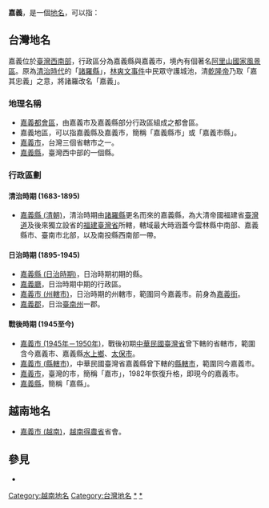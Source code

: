 '''嘉義'''，是一個[[地名|地名]]，可以指：
== 台灣地名==
嘉義位於[[臺灣|臺灣]][[南台灣|西南部]]，行政區分為嘉義縣與嘉義市，境內有個著名[[阿里山國家風景區|阿里山國家風景區]]。原為[[台灣清治時期|清治時代]]的「[[諸羅縣|諸羅縣]]」，[[林爽文事件|林爽文事件]]中民眾守護城池，清[[乾隆帝|乾隆帝]]乃取「嘉其忠義」之意，將諸羅改名「嘉義」。

=== 地理名稱 ===
*[[嘉義都會區|嘉義都會區]]，由嘉義市及嘉義縣部分行政區組成之都會區。
*嘉義地區，可以指嘉義縣及嘉義市，簡稱「嘉義縣市」或「嘉義市縣」。
*[[嘉義市|嘉義市]]，台灣三個省轄市之一。
*[[嘉義縣|嘉義縣]]，臺灣西中部的一個縣。

=== 行政區劃 ===
==== 清治時期 (1683-1895) ====
{{seealso|臺灣清治時期}}
* [[嘉義縣_(清朝)|嘉義縣 (清朝)]]，清治時期由[[諸羅縣|諸羅縣]]更名而來的嘉義縣，為大清帝國福建省[[臺灣道|臺灣道]]及後來獨立設省的[[福建臺灣省|福建臺灣省]]所轄，轄域最大時涵蓋今雲林縣中南部、嘉義縣市、臺南市北部，以及南投縣西南部一帶。

==== 日治時期 (1895-1945) ====
{{seealso|臺灣日治時期}}
* [[嘉義縣_(日治時期)|嘉義縣 (日治時期)]]，日治時期初期的縣。
* [[嘉義廳|嘉義廳]]，日治時期中期的行政區。
* [[嘉義市_(州轄市)|嘉義市 (州轄市)]]，日治時期的州轄市，範圍同今嘉義市。前身為[[嘉義街|嘉義街]]。
* [[嘉義郡|嘉義郡]]，日治[[臺南州|臺南州]]一郡。
==== 戰後時期 (1945至今) ====
{{seealso|臺灣戰後時期}}
* [[嘉義市_(1945年－1950年)|嘉義市 (1945年－1950年)]]，戰後初期[[中華民國|中華民國]][[臺灣省|臺灣省]]曾下轄的省轄市，範圍含今嘉義市、嘉義縣[[水上鄉|水上鄉]]、[[太保市|太保市]]。
* [[嘉義市_(縣轄市)|嘉義市 (縣轄市)]]，中華民國臺灣省嘉義縣曾下轄的[[縣轄市|縣轄市]]，範圍同今嘉義市。
* [[嘉義市|嘉義市]]，臺灣的市，簡稱「嘉市」，1982年恢復升格，即現今的嘉義市。
* [[嘉義縣|嘉義縣]]，簡稱「嘉縣」。

== 越南地名 ==
* [[嘉義市_(越南)|嘉義市 (越南)]]，[[越南|越南]][[得農省|得農省]]省會。
== 參見 ==
* {{Lookfrom|嘉義}}
[[Category:越南地名|Category:越南地名]]
[[Category:台灣地名|Category:台灣地名]]
[[Category:嘉義市地理|*]]
[[Category:嘉義縣地理|*]]
{{disambig|嘉|Cat=二字亞洲相關消歧義}}